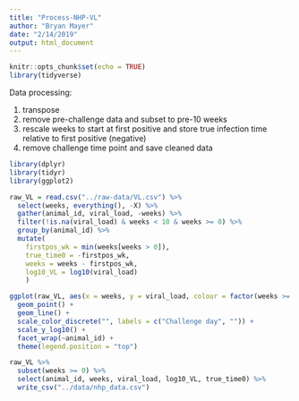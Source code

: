 ```yaml
---
title: "Process-NHP-VL"
author: "Bryan Mayer"
date: "2/14/2019"
output: html_document
---
```


```r
knitr::opts_chunk$set(echo = TRUE)
library(tidyverse)
```

Data processing:

  1. transpose
  2. remove pre-challenge data and subset to pre-10 weeks
  3. rescale weeks to start at first positive and store true infection time relative to first positive (negative)
  4. remove challenge time point and save cleaned data

```r
library(dplyr)
library(tidyr)
library(ggplot2)

raw_VL = read.csv("../raw-data/VL.csv") %>%
  select(weeks, everything(), -X) %>%
  gather(animal_id, viral_load, -weeks) %>%
  filter(!is.na(viral_load) & weeks < 10 & weeks >= 0) %>%
  group_by(animal_id) %>%
  mutate(
    firstpos_wk = min(weeks[weeks > 0]),
    true_time0 = -firstpos_wk,
    weeks = weeks - firstpos_wk,
    log10_VL = log10(viral_load)
    )

```


```r

ggplot(raw_VL, aes(x = weeks, y = viral_load, colour = factor(weeks >= 0))) +
  geom_point() +
  geom_line() +
  scale_color_discrete("", labels = c("Challenge day", "")) +
  scale_y_log10() +
  facet_wrap(~animal_id) +
  theme(legend.position = "top")

```

```r
raw_VL %>%
  subset(weeks >= 0) %>%
  select(animal_id, weeks, viral_load, log10_VL, true_time0) %>%
  write_csv("../data/nhp_data.csv")
```

